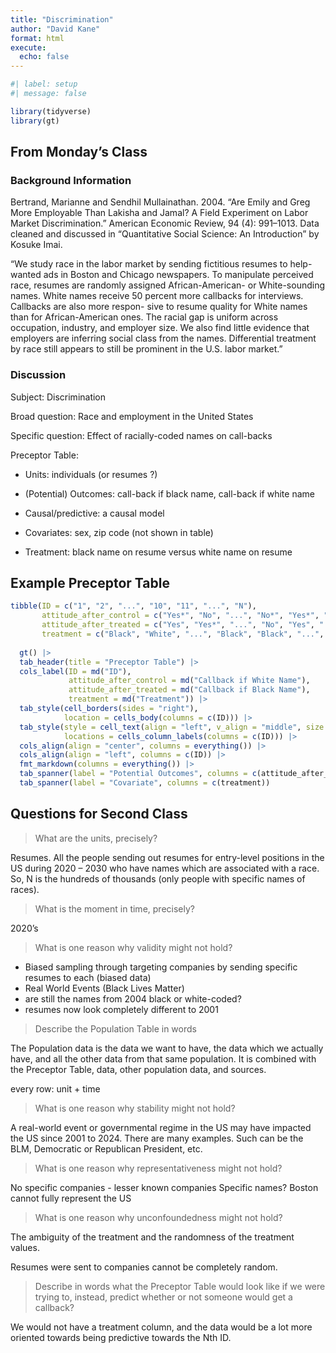 ```yaml
---
title: "Discrimination"
author: "David Kane"
format: html
execute: 
  echo: false
---
```


```r
#| label: setup
#| message: false

library(tidyverse)
library(gt)
```

## From Monday's Class

### Background Information

Bertrand, Marianne and Sendhil Mullainathan. 2004. "Are Emily and Greg More Employable Than Lakisha and Jamal? A Field Experiment on Labor Market Discrimination." American Economic Review, 94 (4): 991–1013. Data cleaned and discussed in "Quantitative Social Science: An Introduction" by Kosuke Imai.

"We study race in the labor market by sending fictitious resumes to help-wanted ads in Boston and Chicago newspapers. To manipulate perceived race, resumes are randomly assigned African-American- or White-sounding names. White names receive 50 percent more callbacks for interviews. Callbacks are also more respon- sive to resume quality for White names than for African-American ones. The racial gap is uniform across occupation, industry, and employer size. We also find little evidence that employers are inferring social class from the names. Differential treatment by race still appears to still be prominent in the U.S. labor market."

### Discussion

Subject: Discrimination

Broad question: Race and employment in the United States

Specific question: Effect of racially-coded names on call-backs

Preceptor Table: 
  
  * Units: individuals (or resumes ?) 
  
  * (Potential) Outcomes: call-back if black name, call-back if white name   
  
  * Causal/predictive: a causal model  
  
  * Covariates: sex, zip code (not shown in table)  
  
  * Treatment: black name on resume versus white name on resume 

## Example Preceptor Table
  
```r
tibble(ID = c("1", "2", "...", "10", "11", "...", "N"),
       attitude_after_control = c("Yes*", "No", "...", "No*", "Yes*", "...", "Yes"),
       attitude_after_treated = c("Yes", "Yes*", "...", "No", "Yes", "...", "No*"),
       treatment = c("Black", "White", "...", "Black", "Black", "...", "White")) |>
  
  gt() |>
  tab_header(title = "Preceptor Table") |> 
  cols_label(ID = md("ID"),
             attitude_after_control = md("Callback if White Name"),
             attitude_after_treated = md("Callback if Black Name"),
             treatment = md("Treatment")) |>
  tab_style(cell_borders(sides = "right"),
            location = cells_body(columns = c(ID))) |>
  tab_style(style = cell_text(align = "left", v_align = "middle", size = "large"), 
            locations = cells_column_labels(columns = c(ID))) |>
  cols_align(align = "center", columns = everything()) |>
  cols_align(align = "left", columns = c(ID)) |>
  fmt_markdown(columns = everything()) |>
  tab_spanner(label = "Potential Outcomes", columns = c(attitude_after_control, attitude_after_treated)) |>
  tab_spanner(label = "Covariate", columns = c(treatment))
```

## Questions for Second Class

<!-- There are no "right" answers. Each person/group might have a different goal . . . -->

> What are the units, precisely?

Resumes.
All the people sending out resumes for entry-level positions in the US during 2020 -- 2030 who have names which are associated with a race. So, N is the hundreds of thousands (only people with specific names of races).

> What is the moment in time, precisely?

2020's

> What is one reason why validity might not hold?

- Biased sampling through targeting companies by sending specific resumes to each (biased data)
- Real World Events (Black Lives Matter)
- are still the names from 2004 black or white-coded?
- resumes now look completely different to 2001

<!-- Assume validity holds, and we can create the Population Table -->

> Describe the Population Table in words

The Population data is the data we want to have, the data which we actually have, and all the other data from that same population. It is combined with the Preceptor Table, data, other population data, and sources.

every row: unit + time

> What is one reason why stability might not hold?

A real-world event or governmental regime in the US may have impacted the US since 2001 to 2024. There are many examples. Such can be the BLM, Democratic or Republican President, etc.

> What is one reason why representativeness might not hold?

No specific companies - lesser known companies
Specific names?
Boston cannot fully represent the US

> What is one reason why unconfoundedness might not hold?

The ambiguity of the treatment and the randomness of the treatment values.

Resumes were sent to companies cannot be completely random. 

> Describe in words what the Preceptor Table would look like if we were trying to, instead, predict whether or not someone would get a callback?

We would not have a treatment column, and the data would be a lot more oriented towards being predictive towards the Nth ID.

<!-- If time, load up and explore the data.  -->
  